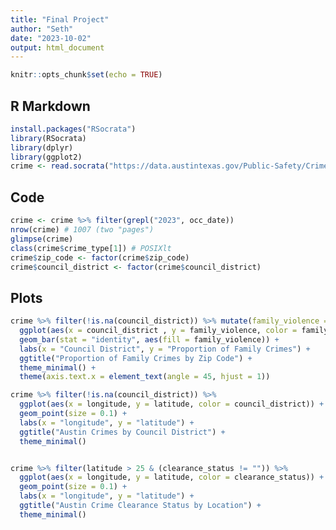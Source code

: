```yaml
---
title: "Final Project"
author: "Seth"
date: "2023-10-02"
output: html_document
---
```


```r
knitr::opts_chunk$set(echo = TRUE)
```

## R Markdown


```r
install.packages("RSocrata")
library(RSocrata)
library(dplyr)
library(ggplot2)
crime <- read.socrata("https://data.austintexas.gov/Public-Safety/Crime-Reports/fdj4-gpfu")
```

## Code



```r
crime <- crime %>% filter(grepl("2023", occ_date))
nrow(crime) # 1007 (two "pages")
glimpse(crime)
class(crime$crime_type[1]) # POSIXlt
crime$zip_code <- factor(crime$zip_code)
crime$council_district <- factor(crime$council_district)
```

## Plots


```r
crime %>% filter(!is.na(council_district)) %>% mutate(family_violence = tolower(family_violence)) %>%
  ggplot(aes(x = council_district , y = family_violence, color = family_violence)) +
  geom_bar(stat = "identity", aes(fill = family_violence)) +
  labs(x = "Council District", y = "Proportion of Family Crimes") +
  ggtitle("Proportion of Family Crimes by Zip Code") +
  theme_minimal() +
  theme(axis.text.x = element_text(angle = 45, hjust = 1))

crime %>% filter(!is.na(council_district)) %>% 
  ggplot(aes(x = longitude, y = latitude, color = council_district)) +
  geom_point(size = 0.1) +
  labs(x = "longitude", y = "latitude") +
  ggtitle("Austin Crimes by Council District") +
  theme_minimal()


crime %>% filter(latitude > 25 & (clearance_status != "")) %>% 
  ggplot(aes(x = longitude, y = latitude, color = clearance_status)) +
  geom_point(size = 0.1) +
  labs(x = "longitude", y = "latitude") +
  ggtitle("Austin Crime Clearance Status by Location") +
  theme_minimal()
```


